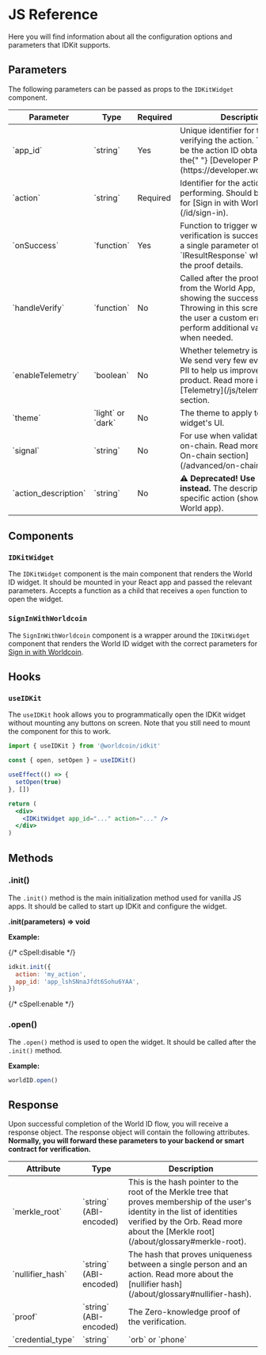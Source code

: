 
# JS Reference

Here you will find information about all the configuration options and parameters that IDKit supports.

## Parameters

The following parameters can be passed as props to the `IDKitWidget` component.

<table>
  <thead>
    <tr>
      <th>Parameter</th>
      <th>Type</th>
      <th>Required</th>
      <th>Description</th>
    </tr>
  </thead>
  <tbody>
    <tr>
      <td>
        `app_id`
      </td>
      <td>
        `string`
      </td>
      <td>Yes</td>
      <td>
        Unique identifier for the app verifying the action. This should be the
        action ID obtained from the{" "}
        [Developer Portal](https://developer.worldcoin.org).
      </td>
    </tr>
    <tr>
      <td>
        `action`
      </td>
      <td>
        `string`
      </td>
      <td>Required</td>
      <td>
        Identifier for the action the user is performing. Should be left blank for [Sign in with Worldcoin](/id/sign-in).
      </td>
    </tr>
    <tr>
      <td>
        `onSuccess`
      </td>
      <td>
        `function`
      </td>
      <td>Yes</td>
      <td>Function to trigger when verification is successful. Sends a single parameter of type `IResultResponse` which contains the proof details.</td>
    </tr>
    <tr>
      <td>
        `handleVerify`
      </td>
      <td>
        `function`
      </td>
      <td>No</td>
      <td>Called after the proof is returned from the World App, but before showing the success screen. Throwing in this screen will show the user a custom error. Used to perform additional validation when needed.</td>
    </tr>
    <tr>
      <td>
        `enableTelemetry`
      </td>
      <td>
        `boolean`
      </td>
      <td>No</td>
      <td>
        Whether telemetry is enabled. We send very few events, with no PII to
        help us improve the product. Read more in the{" "}
        [Telemetry](/js/telemetry) section.
      </td>
    </tr>
    <tr>
      <td>
        `theme`
      </td>
      <td>
        `light` or `dark`
      </td>
      <td>No</td>
      <td>The theme to apply to the widget's UI.</td>
    </tr>
    <tr>
      <td>
        `signal`
      </td>
      <td>
        `string`
      </td>
      <td>No</td>
      <td>
        For use when validating proofs on-chain. Read more
        on [the On-chain section](/advanced/on-chain).
      </td>
    </tr>
    <tr>
      <td>
        `action_description`
      </td>
      <td>
        `string`
      </td>
      <td>No</td>
      <td>
        <b>⚠️ Deprecated! Use Dev Portal instead. </b>
        The description of the specific action (shown to users in World app).
      </td>
    </tr>

  </tbody>
</table>

## Components

### `IDKitWidget`

The `IDKitWidget` component is the main component that renders the World ID widget. It should be mounted in your React app and passed the relevant parameters. Accepts a function as a child that receives a `open` function to open the widget.

### `SignInWithWorldcoin`

The `SignInWithWorldcoin` component is a wrapper around the `IDKitWidget` component that renders the World ID widget with the correct parameters for [Sign in with Worldcoin](/id/sign-in).

## Hooks

### `useIDKit`

The `useIDKit` hook allows you to programmatically open the IDKit widget without mounting any buttons on screen. Note that you still need to mount the component for this to work.

```jsx focus=1,3,6,11
import { useIDKit } from '@worldcoin/idkit'

const { open, setOpen } = useIDKit()

useEffect(() => {
  setOpen(true)
}, [])

return (
  <div>
    <IDKitWidget app_id="..." action="..." />
  </div>
)
```

## Methods

### .init()

The `.init()` method is the main initialization method used for vanilla JS apps. It should be called to start up IDKit and configure the widget.

**.init(parameters) => void**

**Example:**

{/* cSpell:disable */}

```js
idkit.init({
  action: 'my_action',
  app_id: 'app_lshSNnaJfdt6Sohu6YAA',
})
```

{/* cSpell:enable */}

### .open()

The `.open()` method is used to open the widget. It should be called after the `.init()` method.

**Example:**

```js
worldID.open()
```

## Response

Upon successful completion of the World ID flow, you will receive a response object. The response object will contain the following attributes. **Normally, you will forward these parameters to your backend or smart contract for verification.**

<table>
  <thead>
    <tr>
      <th>Attribute</th>
      <th>Type</th>
      <th>Description</th>
    </tr>
  </thead>
  <tbody>
    <tr>
      <td>`merkle_root`</td>
      <td>`string` (ABI-encoded)</td>
      <td>
        This is the hash pointer to the root of the Merkle tree that proves
        membership of the user's identity in the list of identities verified by
        the Orb. Read more about the [Merkle root](/about/glossary#merkle-root).
      </td>
    </tr>
    <tr>
      <td>`nullifier_hash`</td>
      <td>`string` (ABI-encoded)</td>
      <td>
        The hash that proves uniqueness between a single person and an action.
        Read more about the [nullifier hash](/about/glossary#nullifier-hash).
      </td>
    </tr>
    <tr>
      <td>`proof`</td>
      <td>`string` (ABI-encoded)</td>
      <td>The Zero-knowledge proof of the verification.</td>
    </tr>
    <tr>
      <td>`credential_type`</td>
      <td>`string`</td>
      <td>`orb` or `phone`</td>
    </tr>
  </tbody>
</table>
